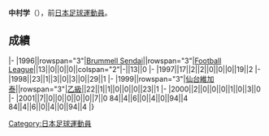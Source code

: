 {{unreferenced|time=2013-07-15T14:42:15+00:00}}
{{Infobox football biography
|name=中村学
|image=
|fullname=中村学
|birth_date={{Birth date and age|1977|6|26}}
|cityofbirth=[[岩手縣|岩手縣]]
|countryofbirth=[[日本|日本]]
|position=[[中场|中场]]
|currentclub=
|years=1996-2001
|clubs=[[仙台維加泰|Brummell Sendai/仙台維加泰]]
|caps(goals)=
|nationalyears=
|nationalteam=
|nationalcaps(goals)=
}}
'''中村学'''（{{Bd|1977年|6月26日||}}），前[[日本|日本]][[足球|足球]][[運動員|運動員]]。

==成績==
{{Football player club statistics 1|YYN}}
{{Football player club statistics 2|JPN|YYN}}
|-
|1996||rowspan="3"|[[仙台維加泰|Brummell Sendai]]||rowspan="3"|[[Japan_Football_League|Football League]]||13||0||0||0||colspan="2"|-||13||0
|-
|1997||17||2||2||0||0||0||19||2
|-
|1998||23||1||3||0||3||0||29||1
|-
|1999||rowspan="3"|[[仙台維加泰|仙台維加泰]]||rowspan="3"|[[日本職業足球乙級聯賽|乙級]]||22||1||1||0||0||0||23||1
|-
|2000||2||0||0||0||1||0||3||0
|-
|2001||7||0||0||0||0||0||7||0
{{Football player club statistics 3|1|JPN}}84||4||6||0||4||0||94||4
{{Football player club statistics 5}}84||4||6||0||4||0||94||4
|}

{{Japan-sport-bio-stub}}
{{Soccer-player-stub}}
[[Category:日本足球運動員|Category:日本足球運動員]]